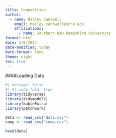 ```yaml
---
title: Competition
author: 
  - name: Hailey Cantwell
    email: hailey.cantwell@snhu.edu
    affiliations: 
      - name: Southern New Hampshire University
format: html
date: 1/8/2024
date-modified: today
date-format: long
theme: night
toc: true
---
```


####Loading Data
```r
#| message: false 
#| #| code-fold: true 
library(tidyverse)
library(tidymodels)
library(kableExtra)
library(patchwork)

data <- read_csv("data.csv")
comp <- read_csv("comp.csv")
```

```r
head(data)
```

